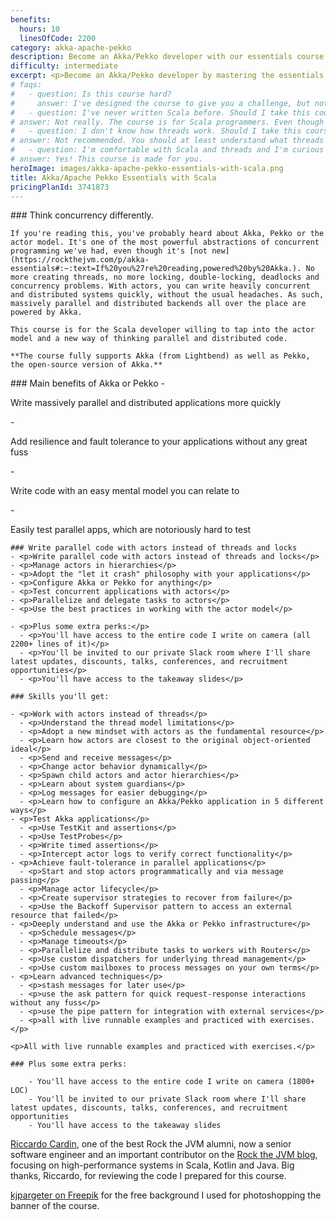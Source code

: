 ```yaml
---
benefits:
  hours: 10
  linesOfCode: 2200
category: akka-apache-pekko
description: Become an Akka/Pekko developer with our essentials course. Master the fundamentals of Akka/Pekko with Scala and distributed JVM applications through clear lessons, practical exercises, and a smooth learning curve. Ideal for those with some programming experience, this course will quickly equip you with essential skills to effectively tackle real-world distributed challenges.
difficulty: intermediate
excerpt: <p>Become an Akka/Pekko developer by mastering the essentials of Akka/Pekko with Scala and distributed JVM applications with our comprehensive, hands-on course</p> # TODO: Also with classic actors.
# faqs:
#   - question: Is this course hard?
#     answer: I've designed the course to give you a challenge, but not too much that it becomes frustrating. In case you struggle with something, we have a whole group on Slack for discussions, and I'm responsive.
#   - question: I've never written Scala before. Should I take this course?
# answer: Not really. The course is for Scala programmers. Even though we do a bit of a recap at the beginning of the course to make sure we're all on the same page, that part is not enough to give you confident skills with Scala if you've never seen it before.
#   - question: I don't know how threads work. Should I take this course?
# answer: Not recommended. You should at least understand what threads are and how a normal computer can do multiple things at the same time.
#   - question: I'm comfortable with Scala and threads and I'm curious about this actor model. Should I take this course?
# answer: Yes! This course is made for you.
heroImage: images/akka-apache-pekko-essentials-with-scala.png
title: Akka/Apache Pekko Essentials with Scala
pricingPlanId: 3741873
---
```



<CourseLayout>
  <Fragment slot="goal">
    ### Think concurrency differently.

    If you're reading this, you've probably heard about Akka, Pekko or the actor model. It's one of the most powerful abstractions of concurrent programming we've had, even though it's [not new](https://rockthejvm.com/p/akka-essentials#:~:text=If%20you%27re%20reading,powered%20by%20Akka.). No more creating threads, no more locking, double-locking, deadlocks and concurrency problems. With actors, you can write heavily concurrent and distributed systems quickly, without the usual headaches. As such, massively parallel and distributed backends all over the place are powered by Akka.

    This course is for the Scala developer willing to tap into the actor model and a new way of thinking parallel and distributed code.

    **The course fully supports Akka (from Lightbend) as well as Pekko, the open-source version of Akka.**

  </Fragment>
  <Fragment slot="skills">
    ### Main benefits of Akka or Pekko
    - <p>Write massively parallel and distributed applications more quickly</p>
    - <p>Add resilience and fault tolerance to your applications without any great fuss</p>
    - <p>Write code with an easy mental model you can relate to</p>
    - <p>Easily test parallel apps, which are notoriously hard to test</p>

    ### Write parallel code with actors instead of threads and locks
    - <p>Write parallel code with actors instead of threads and locks</p>
    - <p>Manage actors in hierarchies</p>
    - <p>Adopt the "let it crash" philosophy with your applications</p>
    - <p>Configure Akka or Pekko for anything</p>
    - <p>Test concurrent applications with actors</p>
    - <p>Parallelize and delegate tasks to actors</p>
    - <p>Use the best practices in working with the actor model</p>

    - <p>Plus some extra perks:</p>
      - <p>You'll have access to the entire code I write on camera (all 2200+ lines of it)</p>
      - <p>You'll be invited to our private Slack room where I'll share latest updates, discounts, talks, conferences, and recruitment opportunities</p>
      - <p>You'll have access to the takeaway slides</p>

    ### Skills you'll get:

    - <p>Work with actors instead of threads</p>
      - <p>Understand the thread model limitations</p>
      - <p>Adopt a new mindset with actors as the fundamental resource</p>
      - <p>Learn how actors are closest to the original object-oriented ideal</p>
      - <p>Send and receive messages</p>
      - <p>Change actor behavior dynamically</p>
      - <p>Spawn child actors and actor hierarchies</p>
      - <p>Learn about system guardians</p>
      - <p>Log messages for easier debugging</p>
      - <p>Learn how to configure an Akka/Pekko application in 5 different ways</p>
    - <p>Test Akka applications</p>
      - <p>Use TestKit and assertions</p>
      - <p>Use TestProbes</p>
      - <p>Write timed assertions</p>
      - <p>Intercept actor logs to verify correct functionality</p>
    - <p>Achieve fault-tolerance in parallel applications</p>
      - <p>Start and stop actors programmatically and via message passing</p>
      - <p>Manage actor lifecycle</p>
      - <p>Create supervisor strategies to recover from failure</p>
      - <p>Use the Backoff Supervisor pattern to access an external resource that failed</p>
    - <p>Deeply understand and use the Akka or Pekko infrastructure</p>
      - <p>Schedule messages</p>
      - <p>Manage timeouts</p>
      - <p>Parallelize and distribute tasks to workers with Routers</p>
      - <p>Use custom dispatchers for underlying thread management</p>
      - <p>Use custom mailboxes to process messages on your own terms</p>
    - <p>Learn advanced techniques</p>
      - <p>stash messages for later use</p>
      - <p>use the ask pattern for quick request-response interactions without any fuss</p>
      - <p>use the pipe pattern for integration with external services</p>
      - <p>all with live runnable examples and practiced with exercises.</p>

    <p>All with live runnable examples and practiced with exercises.</p>

    ### Plus some extra perks:

        - You'll have access to the entire code I write on camera (1800+ LOC)
        - You'll be invited to our private Slack room where I'll share latest updates, discounts, talks, conferences, and recruitment opportunities
        - You'll have access to the takeaway slides

  </Fragment>
  <Fragment slot="thanks">
    <p><a href="https://www.linkedin.com/in/riccardocardin/">Riccardo Cardin</a>, one of the best Rock the JVM alumni, now a senior software engineer and an important contributor on the <a href="/articles">Rock the JVM blog</a>, focusing on high-performance systems in Scala, Kotlin and Java. Big thanks, Riccardo, for reviewing the code I prepared for this course.</p>
    <p><a href="https://www.freepik.com/free-photo/3d-render-spotlights-grunge-brick-wall_1202914.htm">kjpargeter on Freepik</a> for the free background I used for photoshopping the banner of the course.</p>

  </Fragment>
</CourseLayout>
